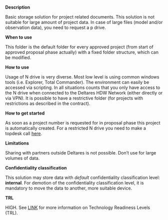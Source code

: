 **Description**

Basic storage solution for project related documents. This solution is not suitable for large amount of project data. In case of large files (model and/or observation data), you need to request a p drive.

**When to use**

This folder is the default folder for every approved project (from start of approved proposal phase actually) with a fixed folder structure, which can be modified.

**How to use**

Usage of N drive is very diverse. Most low level is using common windows tools (i.e. Explorer, Total Commander). The environment can easily be accessed via scripting. In all situations counts that you only have access to the N drive when connected to the Deltares HDW Network (either directly or via VPN). It is possible to have a restrictive folder (for projects with restrictions as described in the contract).

**How to get started**

As soon as a project number is requested for in proposal phase this project is automatically created. For a restricted N drive you need to make a topdesk call [here](https://deltares.topdesk.net/tas/public/ssp/content/serviceflow?unid=0c49e079b04e47fa8c7e382faf61fea9&from=19ab95f7-c6c4-484b-8278-e0bfe0e6deb6&openedFromService=true).

**Limitations**

Sharing with partners outside Deltares is not possible. Don’t use for large volumes of data.

**Confidentiality classification**

This solution may store data with _default_ confidentiality classification level: __internal__. For demotion of the confidentiality classification level, it is mandatory to move the data to another, more suitable device. 

**TRL**

HIGH. See [LINK](/storage-finder/trl)  for more information on Technology Readiness Levels (TRL).

